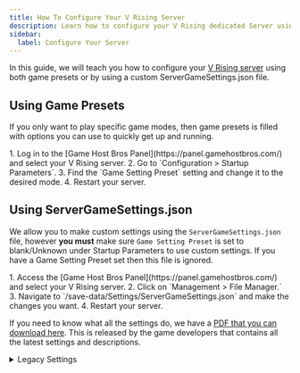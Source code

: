 ```yaml
---
title: How To Configure Your V Rising Server
description: Learn how to configure your V Rising dedicated Server using game presets or ServerGameSettings.json
sidebar:
  label: Configure Your Server
---
```


In this guide, we will teach you how to configure your [V Rising server](https://www.gamehostbros.com/v-rising-server-hosting/) using both game presets or by using a custom ServerGameSettings.json file.

## Using Game Presets

If you only want to play specific game modes, then game presets is filled with options you can use to quickly get up and running.

<Steps>
1. Log in to the [Game Host Bros Panel](https://panel.gamehostbros.com/) and select your V Rising server.
2. Go to `Configuration > Startup Parameters`.
3. Find the `Game Setting Preset` setting and change it to the desired mode.
4. Restart your server.
</Steps>

## Using ServerGameSettings.json

We allow you to make custom settings using the `ServerGameSettings.json` file, however **you must** make sure `Game Setting Preset` is set to blank/Unknown under Startup Parameters to use custom settings. If you have a Game Setting Preset set then this file is ignored.

<Steps>
1. Access the [Game Host Bros Panel](https://panel.gamehostbros.com/) and select your V Rising server.
2. Click on `Management > File Manager.`
3. Navigate to `/save-data/Settings/ServerGameSettings.json` and make the changes you want.
4. Restart your server.
</Steps>

If you need to know what all the settings do, we have a [PDF that you can download here](https://cdn.discordapp.com/attachments/976404273015431168/1364602638120779796/VRising_Server_Game_Settings_1.1.1.pdf?ex=6810dc3e&is=680f8abe&hm=cd3614488e075a92573de89d50827b65ff5b0b9c53eb4a68dc311e46e4efdc74&). This is released by the game developers that contains all the latest settings and descriptions.

<details>
<summary>Legacy Settings</summary>

[1.0 Settings](https://cdn.stunlock.com/docs/vrising/VRising_Server_Game_Settings_1.0.4.79918.pdf)

0.6 Settings - Not Available.

[0.5 Settings](https://cdn.stunlock.com/blog/2022/05/25083113/Game-Server-Settings.pdf)
</details>

